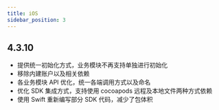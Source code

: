 ```yaml
---
title: iOS
sidebar_position: 3
---
```


## 4.3.10
- 提供统一初始化方式，业务模块不再支持单独进行初始化
- 移除内建账户以及相关依赖
- 各业务模块 API 优化，统一各端调用方式以及命名
- 优化 SDK 集成方式，支持使用 cocoapods 远程及本地文件两种方式依赖
- 使用 Swift 重新编写部分 SDK 代码，减少了包体积